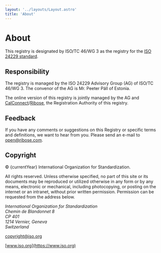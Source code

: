 ```yaml
---
layout: '../layouts/Layout.astro'
title: 'About'
---
```


# About

This registry is designated by ISO/TC 46/WG 3 as the registry for the
[ISO 24229 standard](https://www.iso.org/standard/78143.html).


## Responsibility

The registry is managed by the ISO 24229 Advisory Group (AG) of ISO/TC 46/WG 3.
The convenor of the AG is Mr. Peeter Päll of Estonia.

The online version of this registry is jointly managed by the AG and
[CalConnect](https://www.calconnect.org)/[Ribose](https://open.ribose.com),
the Registration Authority of this registry.


## Feedback

If you have any comments or suggestions on this Registry or specific terms and definitions,
we want to hear from you.
Please send an e-mail to open@ribose.com.



## Copyright

© {currentYear} International Organization for Standardization.

All rights reserved.
Unless otherwise specified, no part of this site or its documents may be reproduced or utilized otherwise in any form or by any means, electronic or mechanical, including photocopying, or posting on the internet or an intranet, without prior written permission.
Permission can be requested from the address below.

<address>
International Organization for Standardization<br/>
Chemin de Blandonnet 8<br/>
CP 401<br/>
1214 Vernier, Geneva<br/>
Switzerland
</address>

copyright@iso.org

[www.iso.org](https://www.iso.org)
